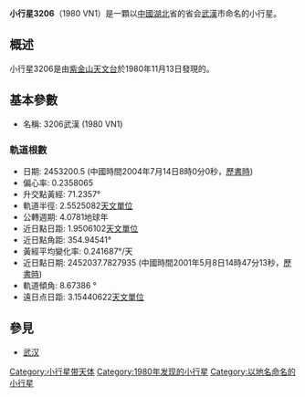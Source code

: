 '''小行星3206'''（1980 VN1）是一顆以[[中國|中國]][[湖北|湖北]]省的省会[[武汉|武漢]]市命名的小行星。

== 概述 ==

小行星3206是由[[紫金山天文台|紫金山天文台]]於1980年11月13日發現的。

== 基本參數 ==

*名稱: 3206武漢 (1980 VN1)

=== 軌道根數 ===

*日期: 2453200.5 (中國時間2004年7月14日8時0分0秒，[[歷書時|歷書時]])
*偏心率: 0.2358065
*升交點黃經: 71.2357°
*軌道半徑: 2.5525082[[天文單位|天文單位]]
*公轉週期: 4.0781地球年
*近日點日距: 1.9506102[[天文單位|天文單位]]
*近日點角距: 354.94541°
*黃經平均變化率: 0.241687°/天
*近日點日期: 2452037.7827935 (中國時間2001年5月8日14時47分13秒，[[歷書時|歷書時]])
*軌道傾角: 8.67386 °
*遠日点日距: 3.15440622[[天文單位|天文單位]]

== 參見 ==

* [[武汉|武汉]]

[[Category:小行星带天体|Category:小行星带天体]]
[[Category:1980年发现的小行星|Category:1980年发现的小行星]]
[[Category:以地名命名的小行星|Category:以地名命名的小行星]]